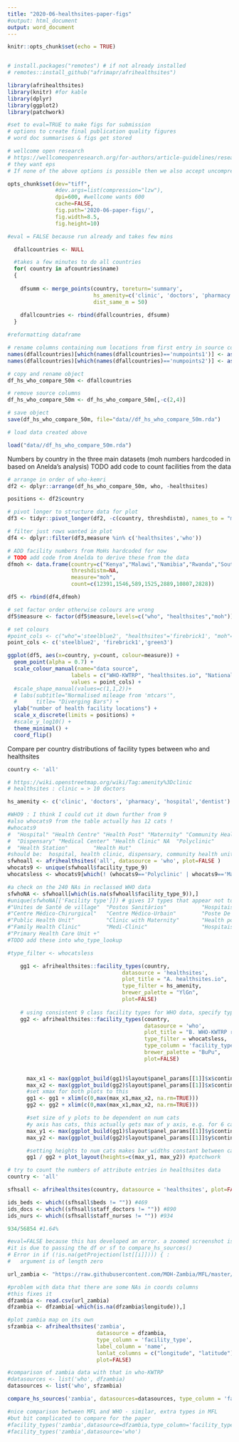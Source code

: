 ```yaml
---
title: "2020-06-healthsites-paper-figs"
#output: html_document
output: word_document
---
```


```r
knitr::opts_chunk$set(echo = TRUE)


# install.packages("remotes") # if not already installed
# remotes::install_github("afrimapr/afrihealthsites")

library(afrihealthsites)
library(knitr) #for kable
library(dplyr)
library(ggplot2)
library(patchwork)

```

```r
#set to eval=TRUE to make figs for submission
# options to create final publication quality figures
# word doc summarises & figs get stored

# wellcome open research 
# https://wellcomeopenresearch.org/for-authors/article-guidelines/research-articles
# they want eps
# If none of the above options is possible then we also accept uncompressed TIFFs with a resolution of at least 600dpi at the size they are likely to be displayed at (see above).

opts_chunk$set(dev="tiff",
               #dev.args=list(compression="lzw"),
               dpi=600, #wellcome wants 600
               cache=FALSE,
               fig.path='2020-06-paper-figs/',
               fig.width=8.5,
               fig.height=10)
```


```r

#eval = FALSE because run already and takes few mins

  dfallcountries <- NULL

  #takes a few minutes to do all countries
  for( country in afcountries$name)
  {
    
    dfsumm <- merge_points(country, toreturn='summary', 
                           hs_amenity=c('clinic', 'doctors', 'pharmacy', 'hospital'),
                           dist_same_m = 50)
    
    dfallcountries <- rbind(dfallcountries, dfsumm)
  }

#reformatting dataframe

# rename columns containing num locations from first entry in source columns
names(dfallcountries)[which(names(dfallcountries)=='numpoints1')] <- as.character(dfallcountries$source1[1])
names(dfallcountries)[which(names(dfallcountries)=='numpoints2')] <- as.character(dfallcountries$source2[1])

# copy and rename object
df_hs_who_compare_50m <- dfallcountries

# remove source columns
df_hs_who_compare_50m <- df_hs_who_compare_50m[,-c(2,4)]

# save object
save(df_hs_who_compare_50m, file="data//df_hs_who_compare_50m.rda") 

```

```r

# load data created above

load("data//df_hs_who_compare_50m.rda")

```


Numbers by country in the three main datasets
(moh numbers hardcoded in based on Anelda's analysis)
TODO add code to count facilities from the data

```r

# arrange in order of who-kemri
df2 <- dplyr::arrange(df_hs_who_compare_50m, who, -healthsites)

positions <- df2$country

# pivot longer to structure data for plot
df3 <- tidyr::pivot_longer(df2, -c(country, threshdistm), names_to = "measure", values_to = "count")

# filter just rows wanted in plot
df4 <- dplyr::filter(df3,measure %in% c('healthsites','who'))

# ADD facility numbers from MoHs hardcoded for now
# TODO add code from Anelda to derive these from the data
dfmoh <- data.frame(country=c("Kenya","Malawi","Namibia","Rwanda","South Sudan","United Republic of Tanzania","Zambia"),
                    threshdistm=NA,
                    measure="moh",
                    count=c(12391,1546,589,1525,2889,10807,2828))

df5 <- rbind(df4,dfmoh)

# set factor order otherwise colours are wrong
df5$measure <- factor(df5$measure,levels=c("who", "healthsites","moh"))

# set colours
#point_cols <- c("who"='steelblue2', "healthsites"='firebrick1', "moh"='green3')
point_cols <- c('steelblue2', 'firebrick1','green3')

ggplot(df5, aes(x=country, y=count, colour=measure)) + 
  geom_point(alpha = 0.7) +
  scale_colour_manual(name="data source",
                    labels = c("WHO-KWTRP", "healthsites.io", "National List"),
                    values = point_cols) +
  #scale_shape_manual(values=c(1,1,2))+
  # labs(subtitle="Normalised mileage from 'mtcars'", 
  #      title= "Diverging Bars") +
  ylab("number of health facility locations") +
  scale_x_discrete(limits = positions) +
  #scale_y_log10() +
  theme_minimal() +
  coord_flip()

```



Compare per country distributions of facility types between who and healthsites 

```r

country <- 'all'

# https://wiki.openstreetmap.org/wiki/Tag:amenity%3Dclinic
# healthsites : clinic = > 10 doctors

hs_amenity <- c('clinic', 'doctors', 'pharmacy', 'hospital','dentist')

#WHO9 : I think I could cut it down further from 9
#also whocats9 from the table actually has 12 cats !
#whocats9
#  "Hospital" "Health Centre" "Health Post" "Maternity" "Community Health Unit"
#  "Dispensary" "Medical Center" "Health Clinic" NA  "Polyclinic"           
#  "Health Station"        "Health Hut" 
#should be:  hospital, health clinic, dispensary, community health unit, health post, health center, maternity ward, medical center, or polyclinic
sfwhoall <- afrihealthsites('all', datasource = 'who', plot=FALSE )
whocats9 <- unique(sfwhoall$facility_type_9)
whocatsless <- whocats9[which(! (whocats9=='Polyclinic' | whocats9=='Maternity' | whocats9=='Health station' ))]

#a check on the 240 NAs in reclassed WHO data
sfwhoNA <- sfwhoall[which(is.na(sfwhoall$facility_type_9)),]
#unique(sfwhoNA[['Facility type']]) # gives 17 types that appear not to have been converted
#"Unites de Santé de village"  "Postos Sanitários"           "Hospitais Regionais"         "Hospitais Centrais"
#"Centre Médico-Chirurgical"   "Centre Médico-Urbain"        "Poste De Santé"              "Clinic without Maternity"
#"Public Health Unit"          "Clinic with Maternity"       "Health post"                 "Area Health Centre"         
#"Family Health Clinic"        "Medi-Clinic"                 "Hospitais"                   "Postos de Saúde Comunitária"
#"Primary Health Care Unit +" 
#TODO add these into who_type_lookup

#type_filter <- whocatsless  

    gg1 <- afrihealthsites::facility_types(country,
                                    datasource = 'healthsites',
                                    plot_title = "A. healthsites.io",
                                    type_filter = hs_amenity,
                                    brewer_palette = "YlGn",
                                    plot=FALSE)
    
    # using consistent 9 class facility types for WHO data, specify type_column='facility_type_9'
    gg2 <- afrihealthsites::facility_types(country,
                                           datasource = 'who',
                                           plot_title = "B. WHO-KWTRP reclassified",
                                           type_filter = whocatsless,
                                           type_column = 'facility_type_9',
                                           brewer_palette = "BuPu",
                                           plot=FALSE)
    

      max_x1 <- max(ggplot_build(gg1)$layout$panel_params[[1]]$x$continuous_range)
      max_x2 <- max(ggplot_build(gg2)$layout$panel_params[[1]]$x$continuous_range)
      #set xmax for both plots to this
      gg1 <- gg1 + xlim(c(0,max(max_x1,max_x2, na.rm=TRUE)))
      gg2 <- gg2 + xlim(c(0,max(max_x1,max_x2, na.rm=TRUE)))

      #set size of y plots to be dependent on num cats
      #y axis has cats, this actually gets max of y axis, e.g. for 6 cats is 6.6
      max_y1 <- max(ggplot_build(gg1)$layout$panel_params[[1]]$y$continuous_range)
      max_y2 <- max(ggplot_build(gg2)$layout$panel_params[[1]]$y$continuous_range)

      #setting heights to num cats makes bar widths constant between cats
      gg1 / gg2 + plot_layout(heights=c(max_y1, max_y2)) #patchwork    

```

```r

# try to count the numbers of attribute entries in healthsites data
country <- 'all'

sfhsall <- afrihealthsites(country, datasource = 'healthsites', plot=FALSE)

ids_beds <- which((sfhsall$beds != "")) #469
ids_docs <- which((sfhsall$staff_doctors != "")) #890
ids_nurs <- which((sfhsall$staff_nurses != "")) #934

934/56854 #1.64%

```

```r

#eval=FALSE because this has developed an error. a zoomed screenshot is used for the paper anyway
#it is due to passing the df or sf to compare_hs_sources()
# Error in if (!is.na(getProjection(lst[[i]]))) { : 
#   argument is of length zero 

url_zambia <- "https://raw.githubusercontent.com/MOH-Zambia/MFL/master/geography/data/facility_list.csv"

#problem with data that there are some NAs in coords columns 
#this fixes it
dfzambia <- read.csv(url_zambia)
dfzambia <- dfzambia[-which(is.na(dfzambia$longitude)),]

#plot zambia map on its own
sfzambia <- afrihealthsites('zambia',
                            datasource = dfzambia,
                            type_column = 'facility_type',
                            label_column = 'name',
                            lonlat_columns = c("longitude", "latitude"),
                            plot=FALSE)

#comparison of zambia data with that in who-KWTRP
#datasources <- list('who', dfzambia)
datasources <- list('who', sfzambia)

compare_hs_sources('zambia', datasources=datasources, type_column = 'facility_type', label_column = 'name', lonlat_columns = c("longitude", "latitude"))

#nice comparison between MFL and WHO - similar, extra types in MFL 
#but bit complicated to compare for the paper
#facility_types('zambia',datasource=dfzambia,type_column='facility_type',label_column='name',lonlat_columns = NULL)
#facility_types('zambia',datasource='who')


```
